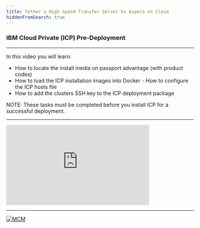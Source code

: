 ```yaml
---
title: Tether a High Speed Transfer Server to Aspera on Cloud
hiddenFromSearch: true
---
```


###  IBM Cloud Private (ICP) Pre-Deployment
---  
  

In this video you will learn: 
  
    

- How to locate the install media on passport advantage (with product codes)
- How to load the ICP installation images into Docker - How to configure the ICP hosts file
- How to add the clusters SSH key to the ICP deployment package  
  



NOTE: These tasks must be completed before you install ICP for a successful deployment.


---


<iframe
  width="384"
  height="216"
  src="https://www.youtube.com/embed/wnjwuU9V4Zo"
  frameborder="0"
  allow="accelerometer; autoplay; encrypted-media; gyroscope; picture-in-picture"
  allowfullscreen
></iframe>

---






[![MCM](../../../images/SWAT_Header.gif)](https://ibmintegration.github.io/cp4mcm-swat-kb/)
